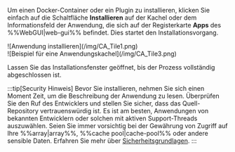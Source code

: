 Um einen Docker-Container oder ein Plugin zu installieren, klicken Sie einfach auf die Schaltfläche **Installieren** auf der Kachel oder dem Informationsfeld der Anwendung, die sich auf der Registerkarte **Apps** des %%WebGUI|web-gui%% befindet. Dies startet den Installationsvorgang.

<div style={{ margin: 'auto', maxWidth: '800px', display: 'flex', flexDirection: 'row', justifyContent: 'center', gap: '20px', alignItems: 'flex-start' }}>
  <div style={{ maxWidth: '390px', display: 'flex', flexDirection: 'column', alignItems: 'center' }}>
    ![Anwendung installieren](/img/CA_Tile1.png)
  </div>

  <div style={{ maxWidth: '390px', display: 'flex', flexDirection: 'column', alignItems: 'center' }}>
    ![Beispiel für eine Anwendungskachel](/img/CA_Tile3.png)
  </div>
</div>

Lassen Sie das Installationsfenster geöffnet, bis der Prozess vollständig abgeschlossen ist.

:::tip[Security Hinweis]
Bevor Sie installieren, nehmen Sie sich einen Moment Zeit, um die Beschreibung der Anwendung zu lesen. Überprüfen Sie den Ruf des Entwicklers und stellen Sie sicher, dass das Quell-Repository vertrauenswürdig ist. Es ist am besten, Anwendungen von bekannten Entwicklern oder solchen mit aktiven Support-Threads auszuwählen. Seien Sie immer vorsichtig bei der Gewährung von Zugriff auf Ihre %%array|array%%, %%cache pool|cache-pool%% oder andere sensible Daten. Erfahren Sie mehr über [Sicherheitsgrundlagen](../../../system-administration/secure-your-server/security-fundamentals.mdx).
:::
